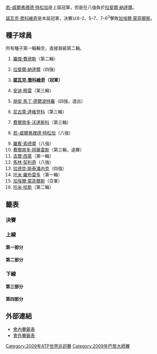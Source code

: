 {{noteTA|G1=Tennis
|1=zh-hans:圈;zh-hant:輪
|2=zh-hans:半区;zh-hant:半部;
|3=zh-hans:半决赛;zh-hk:準決賽;zh-tw:四強;
|4=zh-hans:半準决赛;zh-hk:半準決賽;zh-tw:八強;
}}

{{TennisEvents2|2009|巴黎大師賽|d
| champ = {{flagicon|SRB}} [[諾瓦克·喬科維奇|諾瓦克·喬科維奇]]
| runner = {{flagicon|FRA}} [[加埃爾·蒙菲爾斯|加埃爾·蒙菲爾斯]]
| score  = 6–2、5–7、7–6<sup>3</sup>
}}

{{Main|2009年巴黎大師賽}}

[[若-威爾弗裡德·特松加|若-威爾弗裡德·特松加]]是上屆冠軍，但是在八強負於[[拉斐爾·納達爾|拉斐爾·納達爾]]。

[[諾瓦克·喬科維奇|諾瓦克·喬科維奇]]是本屆冠軍，決賽以6–2、5–7、7–6<sup>3</sup>擊敗[[加埃爾·蒙菲爾斯|加埃爾·蒙菲爾斯]]。

== 種子球員 ==
所有種子第一輪輪空，直接晉級第二輪。
{{col-begin}}
{{col-2}}
# {{flagicon|SUI}} [[羅傑·費德勒|羅傑·費德勒]]（第二輪）
# {{flagicon|ESP}} [[拉斐爾·納達爾|拉斐爾·納達爾]]（四強）
# '''{{flagicon|SRB}} [[諾瓦克·喬科維奇|諾瓦克·喬科維奇]]（冠軍）'''
# {{flagicon|GBR}} [[安迪·穆雷|安迪·穆雷]]（第三輪）
# {{flagicon|ARG}} [[胡安·馬丁·德爾波特羅|胡安·馬丁·德爾波特羅]]（四強，退出）
# {{flagicon|RUS}} [[尼古萊·達維登科|尼古萊·達維登科]]（第三輪）
# {{flagicon|ESP}} [[費爾南多·沃達斯科|費爾南多·沃達斯科]]（第三輪）
# {{flagicon|FRA}} [[若-威爾弗裡德·特松加|若-威爾弗裡德·特松加]]（八強）
{{col-2}}
<ol start="9"> 
<li> {{flagicon|SWE}} [[羅賓·索德靈|羅賓·索德靈]]（八強）
<li> {{flagicon|CHI}} [[費爾南多·岡薩雷斯|費爾南多·岡薩雷斯]]（第三輪，退賽）
<li> {{flagicon|FRA}} [[吉爾·西蒙|吉爾·西蒙]]（第一輪）
<li> {{flagicon|CRO}} [[馬林·契利奇|馬林·契利奇]]（八強）
<li> {{flagicon|CZE}} [[拉德克·斯泰潘內克|拉德克·斯泰潘內克]]（四強）
<li> {{flagicon|ESP}} [[托米·羅布雷多|托米·羅布雷多]]（第一輪）
<li> {{flagicon|FRA}} [[加埃爾·蒙菲爾斯|加埃爾·蒙菲爾斯]]（亞軍）
<li> {{flagicon|GER}} [[托米·哈斯|托米·哈斯]]（第二輪）
</ol>
{{col-end}}

==籤表==
{{Draw key}}
=== 決賽 ===
{{8TeamBracket-Tennis3
| RD1=八強
| RD2=四強
| RD3=決賽
| team-width=175

| RD1-seed1=15
| RD1-team1={{flagicon|FRA}} '''[[加埃爾·蒙菲爾斯|蒙菲爾斯]]
| RD1-score1-1=3
| RD1-score1-2='''6
| RD1-score1-3='''6'''
| RD1-seed2=12
| RD1-team2={{flagicon|CRO}} [[馬林·契利奇|契利奇]]
| RD1-score2-1='''6
| RD1-score2-2=4
| RD1-score2-3=4
| RD1-seed3=13
| RD1-team3={{flagicon|CZE}} '''[[拉德克·斯泰潘內克|斯泰潘內克]]
| RD1-score3-1=4
| RD1-score3-2= 
| RD1-score3-3= 
| RD1-seed4=5
| RD1-team4={{flagicon|ARG}} [[胡安·馬丁·德爾波特羅|德爾波特羅]]
| RD1-score4-1=0
| RD1-score4-2=r
| RD1-score4-3= 
| RD1-seed5=9
| RD1-team5={{flagicon|SWE}} [[羅賓·索德靈|索德靈]]
| RD1-score5-1=4
| RD1-score5-2='''6
| RD1-score5-3=3
| RD1-seed6=3
| RD1-team6={{flagicon|SRB}} '''[[諾瓦克·喬科維奇|喬科維奇]]
| RD1-score6-1='''6
| RD1-score6-2=1
| RD1-score6-3='''6
| RD1-seed7=8
| RD1-team7={{flagicon|FRA}} [[若-威爾弗裡德·特松加|特松加]]
| RD1-score7-1=5
| RD1-score7-2=5
| RD1-score7-3= 
| RD1-seed8=2
| RD1-team8={{flagicon|ESP}} '''[[拉斐爾·納達爾|納達爾]]
| RD1-score8-1='''7
| RD1-score8-2='''7
| RD1-score8-3= 
| RD2-seed1=15
| RD2-team1={{flagicon|FRA}} '''[[加埃爾·蒙菲爾斯|蒙菲爾斯]]
| RD2-score1-1='''6
| RD2-score1-2=5
| RD2-score1-3='''6
| RD2-seed2=13
| RD2-team2={{flagicon|CZE}} [[拉德克·斯泰潘內克|斯泰潘內克]]
| RD2-score2-1=4
| RD2-score2-2='''7
| RD2-score2-3=4
| RD2-seed3=3
| RD2-team3={{flagicon|SRB}} '''[[諾瓦克·喬科維奇|喬科維奇]]
| RD2-score3-1='''6
| RD2-score3-2='''6
| RD2-score3-3= 
| RD2-seed4=2
| RD2-team4={{flagicon|ESP}} [[拉斐爾·納達爾|納達爾]]
| RD2-score4-1=2
| RD2-score4-2=3
| RD2-score4-3= 
| RD3-seed1=15
| RD3-team1={{flagicon|FRA}} [[加埃爾·蒙菲爾斯|蒙菲爾斯]]
| RD3-score1-1=2
| RD3-score1-2='''7
| RD3-score1-3=6<sup>3</sup>
| RD3-seed2=3
| RD3-team2={{flagicon|SRB}} '''[[諾瓦克·喬科維奇|喬科維奇]]
| RD3-score2-1='''6
| RD3-score2-2=5
| RD3-score2-3='''7
}}

=== 上線 ===
==== 第一部分 ====
{{16TeamBracket-Compact-Tennis3-Byes
| RD1=第一輪
| RD2=第二輪
| RD3=第三輪
| RD4=八強

| RD1-seed03= 
| RD1-team03={{flagicon|FRA}} '''[[儒利安·貝內托|貝內托]]
| RD1-score03-1=4
| RD1-score03-2='''7
| RD1-score03-3='''6
| RD1-seed04= 
| RD1-team04={{flagicon|GER}} [[菲利普·普茲斯內爾|普茲斯內爾]]
| RD1-score04-1='''6
| RD1-score04-2=5
| RD1-score04-3=3
| RD1-seed05= 
| RD1-team05={{flagicon|SUI}} [[斯坦尼斯拉斯·瓦夫林卡|瓦夫林卡]]
| RD1-score05-1=3
| RD1-score05-2=4
| RD1-score05-3= 
| RD1-seed06=Q
| RD1-team06={{flagicon|FRA}} '''[[David_Guez|D Guez]]
| RD1-score06-1='''6
| RD1-score06-2='''6
| RD1-score06-3= 
| RD1-seed11= 
| RD1-team11={{flagicon|GER}} [[安德烈亞斯·貝克|貝克]]
| RD1-score11-1=4
| RD1-score11-2='''6
| RD1-score11-3=4
| RD1-seed12=Q
| RD1-team12={{flagicon|POL}} '''[[盧卡斯·古博特|古博特]]
| RD1-score12-1='''6
| RD1-score12-2=3
| RD1-score12-3='''6
| RD1-seed13= 
| RD1-team13={{flagicon|GER}} [[菲利普·科爾施賴伯|科爾施賴伯]]
| RD1-score13-1=3
| RD1-score13-2=3
| RD1-score13-3= 
| RD1-seed14= 
| RD1-team14={{flagicon|ITA}} '''[[安德烈亞斯·塞皮|塞皮]]
| RD1-score14-1='''6
| RD1-score14-2='''6
| RD1-score14-3= 
| RD2-seed01=1
| RD2-team01={{flagicon|SUI}} [[羅傑·費德勒|費德勒]]
| RD2-score01-1='''6
| RD2-score01-2=6<sup>4</sup>
| RD2-score01-3=4
| RD2-seed02= 
| RD2-team02={{flagicon|FRA}} '''[[儒利安·貝內托|貝內托]]
| RD2-score02-1=3
| RD2-score02-2='''7
| RD2-score02-3='''6
| RD2-seed03=Q
| RD2-team03={{flagicon|FRA}} [[David_Guez|D Guez]]
| RD2-score03-1=4
| RD2-score03-2=5
| RD2-score03-3= 
| RD2-seed04=15
| RD2-team04={{flagicon|FRA}} '''[[加埃爾·蒙菲爾斯|蒙菲爾斯]]
| RD2-score04-1='''6
| RD2-score04-2='''7
| RD2-score04-3= 
| RD2-seed05=12
| RD2-team05={{flagicon|CRO}} '''[[馬林·契利奇|契利奇]]
| RD2-score05-1=6<sup>3</sup>
| RD2-score05-2='''6
| RD2-score05-3='''6
| RD2-seed06=Q
| RD2-team06={{flagicon|POL}} [[盧卡斯·古博特|古博特]]
| RD2-score06-1='''7
| RD2-score06-2=4
| RD2-score06-3=2
| RD2-seed07= 
| RD2-team07={{flagicon|ITA}} [[安德烈亞斯·塞皮|塞皮]]
| RD2-score07-1='''7
| RD2-score07-2=4
| RD2-score07-3=4
| RD2-seed08=7
| RD2-team08='''{{flagicon|ESP}} [[費爾南多·沃達斯科|沃達斯科]]
| RD2-score08-1=6<sup>3</sup>
| RD2-score08-2='''6
| RD2-score08-3='''6
| RD3-seed01= 
| RD3-team01={{flagicon|FRA}} [[儒利安·貝內托|貝內托]]
| RD3-score01-1=4
| RD3-score01-2=3
| RD3-score01-3= 
| RD3-seed02=15
| RD3-team02={{flagicon|FRA}} '''[[加埃爾·蒙菲爾斯|蒙菲爾斯]]
| RD3-score02-1='''6
| RD3-score02-2='''6
| RD3-score02-3= 
| RD3-seed03=12
| RD3-team03={{flagicon|CRO}} '''[[馬林·契利奇|契利奇]]
| RD3-score03-1=3
| RD3-score03-2='''6
| RD3-score03-3='''6
| RD3-seed04=7
| RD3-team04={{flagicon|ESP}} [[費爾南多·沃達斯科|沃達斯科]]
| RD3-score04-1='''6
| RD3-score04-2=3
| RD3-score04-3=4
| RD4-seed01=15
| RD4-team01={{flagicon|FRA}} '''[[加埃爾·蒙菲爾斯|蒙菲爾斯]]
| RD4-score01-1=3
| RD4-score01-2='''6
| RD4-score01-3='''6
| RD4-seed02=12
| RD4-team02={{flagicon|CRO}} [[馬林·契利奇|契利奇]]
| RD4-score02-1='''6
| RD4-score02-2=4
| RD4-score02-3=4
}}

==== 第二部分 ====
{{16TeamBracket-Compact-Tennis3-Byes
| RD1=第一輪
| RD2=第二輪
| RD3=第三輪
| RD4=八強
| RD1-seed03= 
| RD1-team03={{flagicon|USA}} '''[[詹姆斯·布萊克|布萊克]]
| RD1-score03-1='''6
| RD1-score03-2='''6
| RD1-score03-3= 
| RD1-seed04= 
| RD1-team04={{flagicon|FRA}} [[法布里斯·桑托羅|桑托羅]]
| RD1-score04-1=4
| RD1-score04-2=3
| RD1-score04-3= 
| RD1-seed05= 
| RD1-team05={{flagicon|FRA}} [[保羅-亨利·馬蒂厄|馬蒂厄]] 
| RD1-score05-1=6<sup>4</sup>
| RD1-score05-2=0
| RD1-score05-3=r
| RD1-seed06= 
| RD1-team06={{flagicon|SRB}} '''[[維克托·特羅伊茨基|特羅伊茨基]]
| RD1-score06-1='''7
| RD1-score06-2=3
| RD1-score06-3= 
| RD1-seed11=Q
| RD1-team11={{flagicon|COL}} [[亞歷杭德羅·法亞|法亞]]
| RD1-score11-1='''6
| RD1-score11-2=6<sup>10</sup>
| RD1-score11-3=5
| RD1-seed12= 
| RD1-team12='''{{flagicon|USA}} [[約翰·伊斯內爾|伊斯內爾]]
| RD1-score12-1=4
| RD1-score12-2='''7
| RD1-score12-3='''7
| RD1-seed13=Q
| RD1-team13={{flagicon|FRA}} [[蒂埃里·阿希奧尼|阿希奧尼]]
| RD1-score13-1=4
| RD1-score13-2='''6
| RD1-score13-3=6<sup>3</sup>
| RD1-seed14=WC
| RD1-team14={{flagicon|RUS}} '''[[馬拉特·薩芬|薩芬]]
| RD1-score14-1='''6
| RD1-score14-2=4
| RD1-score14-3='''7
| RD2-seed01=4
| RD2-team01={{flagicon|GBR}} '''[[安迪·穆雷|穆雷]]
| RD2-score01-1='''6
| RD2-score01-2=6<sup>5</sup>
| RD2-score01-3='''7
| RD2-seed02= 
| RD2-team02={{flagicon|USA}} [[詹姆斯·布萊克|布萊克]]
| RD2-score02-1=3
| RD2-score02-2='''7
| RD2-score02-3=6<sup>4</sup>
| RD2-seed03= 
| RD2-team03={{flagicon|SRB}} [[維克托·特羅伊茨基|特羅伊茨基]]
| RD2-score03-1=4
| RD2-score03-2=0
| RD2-score03-3= 
| RD2-seed04=13
| RD2-team04={{flagicon|CZE}} '''[[拉德克·斯泰潘內克|斯泰潘內克]]
| RD2-score04-1='''6
| RD2-score04-2='''6
| RD2-score04-3= 
| RD2-seed05=10
| RD2-team05={{flagicon|CHI}} '''[[費爾南多·岡薩雷斯|岡薩雷斯]]'''
| RD2-score05-1='''7
| RD2-score05-2='''7
| RD2-score05-3= 
| RD2-seed06=  
| RD2-team06={{flagicon|USA}} [[約翰·伊斯內爾|伊斯內爾]]
| RD2-score06-1=5
| RD2-score06-2=6<sup>3</sup>
| RD2-score06-3= 
| RD2-seed07=WC
| RD2-team07={{flagicon|RUS}} [[馬拉特·薩芬|薩芬]]
| RD2-score07-1=4
| RD2-score07-2='''7
| RD2-score07-3=4
| RD2-seed08=5
| RD2-team08={{flagicon|ARG}} '''[[胡安·馬丁·德爾波特羅|德爾波特羅]]
| RD2-score08-1='''6
| RD2-score08-2=5
| RD2-score08-3='''6
| RD3-seed01=4
| RD3-team01={{flagicon|GBR}} [[安迪·穆雷|穆雷]]
| RD3-score01-1='''6
| RD3-score01-2=3
| RD3-score01-3=4
| RD3-seed02=13
| RD3-team02={{flagicon|CZE}} '''[[拉德克·斯泰潘內克|斯泰潘內克]]
| RD3-score02-1=1
| RD3-score02-2='''6
| RD3-score02-3='''6
| RD3-seed03=10
| RD3-team03={{flagicon|CHI}} [[費爾南多·岡薩雷斯|岡薩雷斯]]
| RD3-score03-1='''7
| RD3-score03-2=6<sup>6</sup>
| RD3-score03-3=r
| RD3-seed04=5
| RD3-team04={{flagicon|ARG}} '''[[胡安·馬丁·德爾波特羅|德爾波特羅]]
| RD3-score04-1=6<sup>6</sup>
| RD3-score04-2='''7
| RD3-score04-3= 
| RD4-seed01=13
| RD4-team01='''{{flagicon|CZE}} [[拉德克·斯泰潘內克|斯泰潘內克]]
| RD4-score01-1=4
| RD4-score01-2= 
| RD4-score01-3= 
| RD4-seed02=5
| RD4-team02={{flagicon|ARG}} [[胡安·馬丁·德爾波特羅|德爾波特羅]]
| RD4-score02-1=0
| RD4-score02-2=r
| RD4-score02-3= 

}}

=== 下線 ===
==== 第三部分 ====
{{16TeamBracket-Compact-Tennis3-Byes
| RD1=第一輪
| RD2=第二輪
| RD3=第三輪
| RD4=八強
| RD1-seed03=WC
| RD1-team03={{flagicon|FRA}} [[米卡埃爾·洛德拉|洛德拉]]
| RD1-score03-1='''6
| RD1-score03-2=2
| RD1-score03-3=3
| RD1-seed04= 
| RD1-team04={{flagicon|GER}} '''[[班傑明·貝克爾|貝克爾]]
| RD1-score04-1=3
| RD1-score04-2='''6
| RD1-score04-3='''6
| RD1-seed05= 
| RD1-team05={{flagicon|URU}} [[巴勃羅·奎瓦斯|奎瓦斯]]
| RD1-score05-1=6<sup>3</sup>
| RD1-score05-2=4
| RD1-score05-3= 
| RD1-seed06= 
| RD1-team06={{flagicon|CRO}} '''[[伊沃·卡洛維奇|卡洛維奇]]
| RD1-score06-1='''7
| RD1-score06-2='''6
| RD1-score06-3= 
| RD1-seed11= 
| RD1-team11={{flagicon|ESP}} [[費利西亞諾·洛佩斯|洛佩斯]]
| RD1-score11-1=3
| RD1-score11-2=1
| RD1-score11-3= 
| RD1-seed12=Q
| RD1-team12='''{{flagicon|FRA}} [[阿諾·克萊芒|克萊芒]]'''
| RD1-score12-1='''6
| RD1-score12-2='''6
| RD1-score12-3= 
| RD1-seed13= 
| RD1-team13={{flagicon|FRA}} [[熱雷米·夏爾迪|夏爾迪]]
| RD1-score13-1=6<sup>6</sup>
| RD1-score13-2=5
| RD1-score13-3= 
| RD1-seed14= 
| RD1-team14={{flagicon|ARG}} '''[[胡安·摩納哥|摩納哥]]
| RD1-score14-1='''7
| RD1-score14-2='''7
| RD1-score14-3= 
| RD2-seed01=6
| RD2-team01={{flagicon|RUS}} '''[[尼古萊·達維登科|達維登科]]
| RD2-score01-1='''6
| RD2-score01-2='''6
| RD2-score01-3= 
| RD2-seed02= 
| RD2-team02={{flagicon|GER}} [[班傑明·貝克爾|貝克爾]]
| RD2-score02-1=2
| RD2-score02-2=1
| RD2-score02-3= 
| RD2-seed03= 
| RD2-team03={{flagicon|CRO}} [[伊沃·卡洛維奇|卡洛維奇]]
| RD2-score03-1=4
| RD2-score03-2=6<sup>6</sup>
| RD2-score03-3= 
| RD2-seed04=9
| RD2-team04='''{{flagicon|SWE}} [[羅賓·索德靈|索德靈]]
| RD2-score04-1='''6
| RD2-score04-2='''7
| RD2-score04-3= 
| RD2-seed05=16
| RD2-team05={{flagicon|GER}} [[托米·哈斯|哈斯]]
| RD2-score05-1='''7
| RD2-score05-2=3
| RD2-score05-3=6<sup>8</sup>
| RD2-seed06=Q
| RD2-team06='''{{flagicon|FRA}} [[阿諾·克萊芒|克萊芒]]
| RD2-score06-1=5
| RD2-score06-2='''6
| RD2-score06-3='''7
| RD2-seed07= 
| RD2-team07={{flagicon|ARG}} [[胡安·摩納哥|摩納哥]]
| RD2-score07-1=3
| RD2-score07-2=5
| RD2-score07-3= 
| RD2-seed08=3
| RD2-team08='''{{flagicon|SRB}} [[諾瓦克·喬科維奇|喬科維奇]]
| RD2-score08-1='''6
| RD2-score08-2='''7
| RD2-score08-3= 
| RD3-seed01=6
| RD3-team01={{flagicon|RUS}} [[尼古萊·達維登科|達維登科]]
| RD3-score01-1=3
| RD3-score01-2='''6
| RD3-score01-3=4
| RD3-seed02=9
| RD3-team02={{flagicon|SWE}} '''[[羅賓·索德靈|索德靈]]
| RD3-score02-1='''6
| RD3-score02-2=3
| RD3-score02-3='''6
| RD3-seed03=Q
| RD3-team03={{flagicon|FRA}} [[阿諾·克萊芒|克萊芒]]
| RD3-score03-1=2
| RD3-score03-2=2
| RD3-score03-3= 
| RD3-seed04=3
| RD3-team04='''{{flagicon|SRB}} [[諾瓦克·喬科維奇|喬科維奇]]
| RD3-score04-1='''6
| RD3-score04-2='''6
| RD3-score04-3= 
| RD4-seed01=9
| RD4-team01={{flagicon|SWE}} [[羅賓·索德靈|索德靈]]
| RD4-score01-1=4
| RD4-score01-2='''6
| RD4-score01-3=3
| RD4-seed02=3
| RD4-team02={{flagicon|SRB}} '''[[諾瓦克·喬科維奇|喬科維奇]]
| RD4-score02-1='''6
| RD4-score02-2=1
| RD4-score02-3='''6
}}

==== 第四部分 ====
{{16TeamBracket-Compact-Tennis3-Byes
| RD1=第一輪
| RD2=第二輪
| RD3=第三輪
| RD4=八強
| RD1-seed03= 
| RD1-team03={{flagicon|ROU}} [[維克托·哈內斯庫|哈內斯庫]]
| RD1-score03-1='''6
| RD1-score03-2=3
| RD1-score03-3=6<sup>3</sup>
| RD1-seed04= 
| RD1-team04={{flagicon|ESP}} '''[[阿爾伯特·蒙塔涅斯|蒙塔涅斯]]
| RD1-score04-1=3
| RD1-score04-2='''6
| RD1-score04-3='''7
| RD1-seed05=WC
| RD1-team05={{flagicon|FRA}} [[塞巴斯蒂安·格羅斯讓|格羅斯讓]]
| RD1-score05-1=6<sup>2</sup>
| RD1-score05-2=4
| RD1-score05-3= 
| RD1-seed06= 
| RD1-team06={{flagicon|CRO}} '''[[伊萬·柳比西奇|柳比西奇]]
| RD1-score06-1='''7
| RD1-score06-2='''6
| RD1-score06-3= 
| RD1-seed11= 
| RD1-team11={{flagicon|CZE}} '''[[托馬什·貝爾迪赫|貝爾迪赫]]
| RD1-score11-1='''6
| RD1-score11-2='''7
| RD1-score11-3= 
| RD1-seed12=Q
| RD1-team12={{flagicon|FRA}} [[Vincent_Millot|V Millot]]
| RD1-score12-1=3
| RD1-score12-2=6<sup>4</sup>
| RD1-score12-3= 
| RD1-seed13= 
| RD1-team13={{flagicon|ESP}} '''[[尼古拉斯·阿爾瑪格羅|阿爾瑪格羅]]
| RD1-score13-1='''6
| RD1-score13-2='''6
| RD1-score13-3= 
| RD1-seed14=SE
| RD1-team14={{flagicon|SUI}} [[馬爾科·丘迪內利|丘迪內利]]
| RD1-score14-1=2
| RD1-score14-2=4
| RD1-score14-3= 
| RD2-seed01=8
| RD2-team01='''{{flagicon|FRA}} [[若-威爾弗裡德·特松加|特松加]]
| RD2-score01-1='''6
| RD2-score01-2='''7
| RD2-score01-3= 
| RD2-seed02= 
| RD2-team02={{flagicon|ESP}} [[阿爾伯特·蒙塔涅斯|蒙塔涅斯]]
| RD2-score02-1=1
| RD2-score02-2=5
| RD2-score02-3= 
| RD2-seed03= 
| RD2-team03={{flagicon|CRO}} [[伊萬·柳比西奇|柳比西奇]]
| RD2-score03-1=3
| RD2-score03-2='''6
| RD2-score03-3=6<sup>4</sup>
| RD2-seed04=11
| RD2-team04={{flagicon|FRA}} '''[[吉爾·西蒙|西蒙]]
| RD2-score04-1='''6
| RD2-score04-2=3
| RD2-score04-3='''7
| RD2-seed05=14
| RD2-team05={{flagicon|ESP}} '''[[托米·羅布雷多|羅布雷多]]
| RD2-score05-1='''6
| RD2-score05-2='''6
| RD2-score05-3= 
| RD2-seed06=  
| RD2-team06={{flagicon|CZE}} [[托馬什·貝爾迪赫|貝爾迪赫]]
| RD2-score06-1=4
| RD2-score06-2=4
| RD2-score06-3= 
| RD2-seed07= 
| RD2-team07={{flagicon|ESP}} [[尼古拉斯·阿爾瑪格羅|阿爾瑪格羅]]
| RD2-score07-1='''6
| RD2-score07-2=6<sup>2</sup>
| RD2-score07-3=5
| RD2-seed08=2
| RD2-team08={{flagicon|ESP}} '''[[拉斐爾·納達爾|納達爾]]
| RD2-score08-1=3
| RD2-score08-2='''7
| RD2-score08-3='''7
| RD3-seed01=8
| RD3-team01='''{{flagicon|FRA}} [[若-威爾弗裡德·特松加|特松加]]
| RD3-score01-1='''6
| RD3-score01-2='''6
| RD3-score01-3= 
| RD3-seed02=11
| RD3-team02={{flagicon|FRA}} [[吉爾·西蒙|西蒙]]
| RD3-score02-1=2
| RD3-score02-2=3
| RD3-score02-3= 
| RD3-seed03=14
| RD3-team03={{flagicon|ESP}} [[托米·羅布雷多|羅布雷多]]
| RD3-score03-1=3
| RD3-score03-2='''6
| RD3-score03-3=5
| RD3-seed04=2
| RD3-team04={{flagicon|ESP}} '''[[拉斐爾·納達爾|納達爾]]
| RD3-score04-1='''6
| RD3-score04-2=3
| RD3-score04-3='''7
| RD4-seed01=8
| RD4-team01={{flagicon|FRA}} [[若-威爾弗裡德·特松加|特松加]]
| RD4-score01-1=5
| RD4-score01-2=5
| RD4-score01-3= 
| RD4-seed02=2
| RD4-team02={{flagicon|ESP}} '''[[拉斐爾·納達爾|納達爾]]
| RD4-score02-1='''7
| RD4-score02-2='''7
| RD4-score02-3= 
}}

==外部連結==
* [http://www.atpworldtour.com/posting/2009/352/mds.pdf 會內賽籤表]{{Wayback|url=http://www.atpworldtour.com/posting/2009/352/mds.pdf |date=20150924164156 }}
* [http://www.atpworldtour.com/posting/2009/352/qs.pdf 會外賽籤表]{{Wayback|url=http://www.atpworldtour.com/posting/2009/352/qs.pdf |date=20121012091834 }}

{{DEFAULTSORT:2009 Bnp Paribas Masters - Singles}}
[[Category:2009年ATP世界巡迴賽|Category:2009年ATP世界巡迴賽]]
[[Category:2009年巴黎大師賽|Category:2009年巴黎大師賽]]